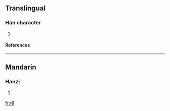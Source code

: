 ==Translingual==
===Han character===
{{Han char|rn=75|rad=木|as=12|sn=16|four=|canj=木廿田大 (DTWK)}}
# {{defn|Han|sort=木12}}
====References====
{{Han ref|kx=0552.110|dkj=15507|dj=0941.030|hdz=21294.010|uh=6A42|ud=27202}}

----
==Mandarin==
===Hanzi===
{{cmn-hanzi|pin=[[diàn]] (dian4), [[mú]] (mu2)|wg=tien<sup>4</sup>, mu<sup>2</sup>}}
# {{defn|Mandarin}}

[[fr:橂]]